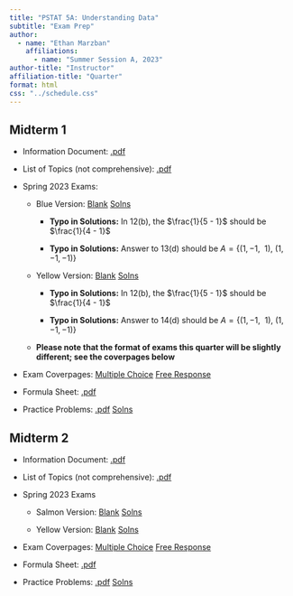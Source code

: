 ```yaml
---
title: "PSTAT 5A: Understanding Data"
subtitle: "Exam Prep"
author:
  - name: "Ethan Marzban"
    affiliations:
      - name: "Summer Session A, 2023"
author-title: "Instructor"
affiliation-title: "Quarter"
format: html
css: "../schedule.css"
---
```


## Midterm 1

- Information Document: <a href = "../Files/ExamInfo/mt1_info.pdf" class = "button label-outline" target = "_blank">.pdf</a>

- List of Topics (not comprehensive): <a href = "../Files/ExamInfo/mt1_topics.pdf" class = "button label-outline" target = "_blank">.pdf</a>

- Spring 2023 Exams:

    - Blue Version: <a href = "../Files/Past_Exams/Sp23_MT1_Blue_Blank.pdf" class = "button label-outline" target = "_blank">Blank</a> <a href = "../Files/Past_Exams/SP23_MT1_Blue_Solns.pdf" class = "button label-outline" target = "_blank">Solns</a>
        
        - **Typo in Solutions:** In 12(b), the $\frac{1}{5 - 1}$ should be $\frac{1}{4 - 1}$
        
        - **Typo in Solutions:** Answer to 13(d) should be $A = \{ (1, -1, \ \ 1), \ (1, -1, -1)\}$
    
    - Yellow Version: <a href = "../Files/Past_Exams/Sp23_MT1_Yellow_Blank.pdf" class = "button label-outline" target = "_blank">Blank</a> <a href = "../Files/Past_Exams/SP23_MT1_Yellow_Solns.pdf" class = "button label-outline" target = "_blank">Solns</a>
    
        - **Typo in Solutions:** In 12(b), the $\frac{1}{5 - 1}$ should be $\frac{1}{4 - 1}$
        
        - **Typo in Solutions:** Answer to 14(d) should be $A = \{ (1, -1, \ \ 1), \ (1, -1, -1)\}$
    
    - **Please note that the format of exams this quarter will be slightly different; see the coverpages below**

- Exam Coverpages: <a href = "../Files/ExamInfo/MT1_Coverpage_MC.pdf" class = "button label-outline" target = "_blank">Multiple Choice</a> <a href = "../Files/ExamInfo/MT1_Coverpage_FR.pdf" class = "button label-outline" target = "_blank">Free Response</a>
    
- Formula Sheet: <a href = "../Files/ExamInfo/MT1_Formula_Sheet.pdf" class = "button label-outline" target = "_blank">.pdf</a>

- Practice Problems: <a href = "../Files/ExamInfo/mt1_practice_problems.pdf" class = "button label-outline" target = "_blank">.pdf</a> <a href = "../Files/ExamInfo/MT1_prac_prob_solns.pdf" class = "button label-outline" target = "_blank">Solns</a>



## Midterm 2

- Information Document: <a href = "../Files/ExamInfo/mt2_info.pdf" class = "button label-outline" target = "_blank">.pdf</a>

- List of Topics (not comprehensive): <a href = "../Files/ExamInfo/mt2_topics.pdf" class = "button label-outline" target = "_blank">.pdf</a>

- Spring 2023 Exams

    - Salmon Version: <a href = "../Files/Past_Exams/SP23_MT2_Salmon_Blank.pdf" class = "button label-outline" target = "_blank">Blank</a>  <a href = "../Files/Past_Exams/SP23_MT2_Salmon_Solns.pdf" class = "button label-outline" target = "_blank">Solns</a> 
    
    - Yellow Version: <a href = "../Files/Past_Exams/SP23_MT2_Yellow_Blank.pdf" class = "button label-outline" target = "_blank">Blank</a> <a href = "../Files/Past_Exams/SP23_MT2_Yellow_Solns.pdf" class = "button label-outline" target = "_blank">Solns</a> 

- Exam Coverpages: <a href = "../Files/ExamInfo/MT2_Coverpage_MC.pdf" class = "button label-outline" target = "_blank">Multiple Choice</a> <a href = "../Files/ExamInfo/MT2_Coverpage_FR.pdf" class = "button label-outline" target = "_blank">Free Response</a>

- Formula Sheet: <a href = "../Files/ExamInfo/MT2_Formula_Sheet.pdf" class = "button label-outline" target = "_blank">.pdf</a>

- Practice Problems: <a href = "../Files/ExamInfo/mt2_practice_problems.pdf" class = "button label-outline" target = "_blank">.pdf</a> <a href = "../Files/ExamInfo/mt2_practice_problems_solns.pdf" class = "button label-outline" target = "_blank">Solns</a>